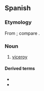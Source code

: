 ==Spanish==

===Etymology===
From {{m|es|rey||king}}; compare {{cog|fr|vice-roi}}.

===Noun===
{{es-noun|m|es|f=virreina}}

# [[viceroy]]

====Derived terms====
* {{l|es|virreinato}}
* {{l|es|virreinal}}